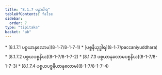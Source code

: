 ```yaml
---
title: "8.1.7 ပဉှာဝါရ"
tableOfContents: false
sidebar:
  order: 7
type: "tipitaka"
basket: "ab"
---
```



<DynamicBreadcrumb />



<TableOfContents>
* [8.1.7.1 ပစ္စယာနုလောမ](8-1-7/8-1-7-1)
* [ပစ္စနီယုဒ္ဓါရ](8-1-7/paccaniyuddhara)
* [8.1.7.2 ပစ္စယပစ္စနီယ](8-1-7/8-1-7-2)
* [8.1.7.3 ပစ္စယာနုလောမပစ္စနီယ](8-1-7/8-1-7-3)
* [8.1.7.4 ပစ္စယပစ္စနီယာနုလောမ](8-1-7/8-1-7-4)
</TableOfContents>